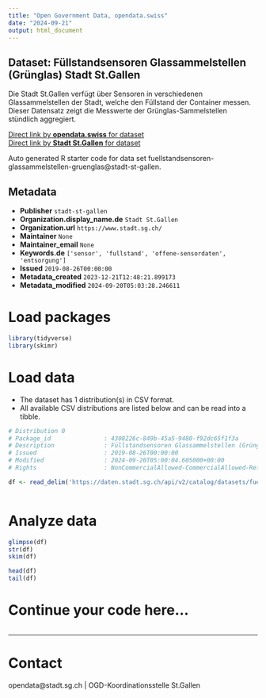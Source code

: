```yaml
---
title: "Open Government Data, opendata.swiss"
date: "2024-09-21"
output: html_document
---
```


## Dataset: Füllstandsensoren Glassammelstellen (Grünglas) Stadt St.Gallen

Die Stadt St.Gallen verfügt über Sensoren in verschiedenen Glassammelstellen der Stadt, welche den Füllstand der Container messen. Dieser Datensatz zeigt die Messwerte der Grünglas-Sammelstellen stündlich aggregiert.

[Direct link by **opendata.swiss** for dataset](https://opendata.swiss/de/dataset/fullstandsensoren-glassammelstellen-grunglas)<br>
[Direct link by **Stadt St.Gallen** for dataset](https://daten.stadt.sg.ch/explore/dataset/fuellstandsensoren-glassammelstellen-gruenglas/)

Auto generated R starter code for data set fuellstandsensoren-glassammelstellen-gruenglas@stadt-st-gallen.

## Metadata

- **Publisher** `stadt-st-gallen`
- **Organization.display_name.de** `Stadt St.Gallen`
- **Organization.url** `https://www.stadt.sg.ch/`
- **Maintainer** `None`
- **Maintainer_email** `None`
- **Keywords.de** `['sensor', 'fullstand', 'offene-sensordaten', 'entsorgung']`
- **Issued** `2019-08-26T00:00:00`
- **Metadata_created** `2023-12-21T12:48:21.899173`
- **Metadata_modified** `2024-09-20T05:03:28.246611`


# Load packages

```r

library(tidyverse)
library(skimr)

```

# Load data

-   The dataset has 1 distribution(s) in CSV format.
-   All available CSV distributions are listed below and can be read into a tibble.

```r

# Distribution 0
# Package_id               : 4308226c-849b-45a5-9480-f92dc65f1f3a
# Description              : Füllstandsensoren Glassammelstellen (Grünglas) Stadt St.Gallen (csv)
# Issued                   : 2019-08-26T00:00:00
# Modified                 : 2024-09-20T05:00:04.605000+00:00
# Rights                   : NonCommercialAllowed-CommercialAllowed-ReferenceRequired

df <- read_delim('https://daten.stadt.sg.ch/api/v2/catalog/datasets/fuellstandsensoren-glassammelstellen-gruenglas/exports/csv?use_labels=true')



```

# Analyze data

```r

glimpse(df)
str(df)
skim(df)

head(df)
tail(df)

```

# Continue your code here...

```r

```

------------------------------------------------------------------------

# Contact

opendata@stadt.sg.ch | OGD-Koordinationsstelle St.Gallen
